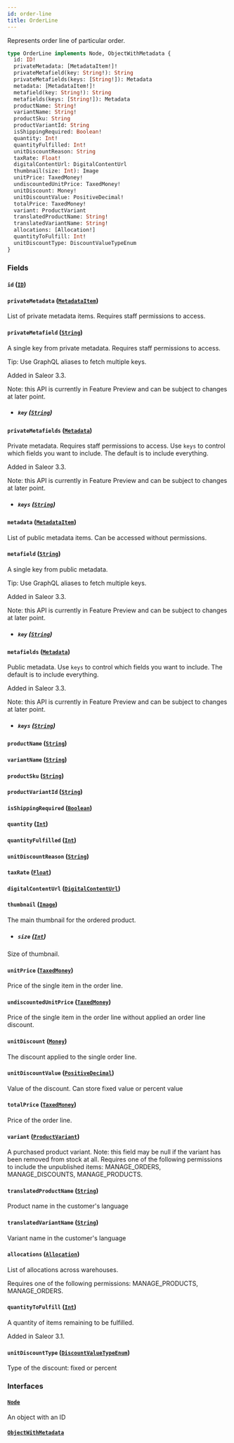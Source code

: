```yaml
---
id: order-line
title: OrderLine
---
```


Represents order line of particular order.

```graphql
type OrderLine implements Node, ObjectWithMetadata {
  id: ID!
  privateMetadata: [MetadataItem!]!
  privateMetafield(key: String!): String
  privateMetafields(keys: [String!]): Metadata
  metadata: [MetadataItem!]!
  metafield(key: String!): String
  metafields(keys: [String!]): Metadata
  productName: String!
  variantName: String!
  productSku: String
  productVariantId: String
  isShippingRequired: Boolean!
  quantity: Int!
  quantityFulfilled: Int!
  unitDiscountReason: String
  taxRate: Float!
  digitalContentUrl: DigitalContentUrl
  thumbnail(size: Int): Image
  unitPrice: TaxedMoney!
  undiscountedUnitPrice: TaxedMoney!
  unitDiscount: Money!
  unitDiscountValue: PositiveDecimal!
  totalPrice: TaxedMoney!
  variant: ProductVariant
  translatedProductName: String!
  translatedVariantName: String!
  allocations: [Allocation!]
  quantityToFulfill: Int!
  unitDiscountType: DiscountValueTypeEnum
}
```

### Fields

#### `id` ([`ID`](../../../developer/api-reference/scalars/id))

#### `privateMetadata` ([`MetadataItem`](../../../developer/api-reference/objects/metadata-item))

List of private metadata items. Requires staff permissions to access.

#### `privateMetafield` ([`String`](../../../developer/api-reference/scalars/string))

A single key from private metadata. Requires staff permissions to access.

Tip: Use GraphQL aliases to fetch multiple keys.

Added in Saleor 3.3.

Note: this API is currently in Feature Preview and can be subject to changes at later point.

- ##### `key` ([`String`](../../../developer/api-reference/scalars/string))

#### `privateMetafields` ([`Metadata`](../../../developer/api-reference/scalars/metadata))

Private metadata. Requires staff permissions to access. Use `keys` to control which fields you want to include. The default is to include everything.

Added in Saleor 3.3.

Note: this API is currently in Feature Preview and can be subject to changes at later point.

- ##### `keys` ([`String`](../../../developer/api-reference/scalars/string))

#### `metadata` ([`MetadataItem`](../../../developer/api-reference/objects/metadata-item))

List of public metadata items. Can be accessed without permissions.

#### `metafield` ([`String`](../../../developer/api-reference/scalars/string))

A single key from public metadata.

Tip: Use GraphQL aliases to fetch multiple keys.

Added in Saleor 3.3.

Note: this API is currently in Feature Preview and can be subject to changes at later point.

- ##### `key` ([`String`](../../../developer/api-reference/scalars/string))

#### `metafields` ([`Metadata`](../../../developer/api-reference/scalars/metadata))

Public metadata. Use `keys` to control which fields you want to include. The default is to include everything.

Added in Saleor 3.3.

Note: this API is currently in Feature Preview and can be subject to changes at later point.

- ##### `keys` ([`String`](../../../developer/api-reference/scalars/string))

#### `productName` ([`String`](../../../developer/api-reference/scalars/string))

#### `variantName` ([`String`](../../../developer/api-reference/scalars/string))

#### `productSku` ([`String`](../../../developer/api-reference/scalars/string))

#### `productVariantId` ([`String`](../../../developer/api-reference/scalars/string))

#### `isShippingRequired` ([`Boolean`](../../../developer/api-reference/scalars/boolean))

#### `quantity` ([`Int`](../../../developer/api-reference/scalars/int))

#### `quantityFulfilled` ([`Int`](../../../developer/api-reference/scalars/int))

#### `unitDiscountReason` ([`String`](../../../developer/api-reference/scalars/string))

#### `taxRate` ([`Float`](../../../developer/api-reference/scalars/float))

#### `digitalContentUrl` ([`DigitalContentUrl`](../../../developer/api-reference/objects/digital-content-url))

#### `thumbnail` ([`Image`](../../../developer/api-reference/objects/image))

The main thumbnail for the ordered product.

- ##### `size` ([`Int`](../../../developer/api-reference/scalars/int))

Size of thumbnail.

#### `unitPrice` ([`TaxedMoney`](../../../developer/api-reference/objects/taxed-money))

Price of the single item in the order line.

#### `undiscountedUnitPrice` ([`TaxedMoney`](../../../developer/api-reference/objects/taxed-money))

Price of the single item in the order line without applied an order line discount.

#### `unitDiscount` ([`Money`](../../../developer/api-reference/objects/money))

The discount applied to the single order line.

#### `unitDiscountValue` ([`PositiveDecimal`](../../../developer/api-reference/scalars/positive-decimal))

Value of the discount. Can store fixed value or percent value

#### `totalPrice` ([`TaxedMoney`](../../../developer/api-reference/objects/taxed-money))

Price of the order line.

#### `variant` ([`ProductVariant`](../../../developer/api-reference/objects/product-variant))

A purchased product variant. Note: this field may be null if the variant has been removed from stock at all. Requires one of the following permissions to include the unpublished items: MANAGE_ORDERS, MANAGE_DISCOUNTS, MANAGE_PRODUCTS.

#### `translatedProductName` ([`String`](../../../developer/api-reference/scalars/string))

Product name in the customer's language

#### `translatedVariantName` ([`String`](../../../developer/api-reference/scalars/string))

Variant name in the customer's language

#### `allocations` ([`Allocation`](../../../developer/api-reference/objects/allocation))

List of allocations across warehouses.

Requires one of the following permissions: MANAGE_PRODUCTS, MANAGE_ORDERS.

#### `quantityToFulfill` ([`Int`](../../../developer/api-reference/scalars/int))

A quantity of items remaining to be fulfilled.

Added in Saleor 3.1.

#### `unitDiscountType` ([`DiscountValueTypeEnum`](../../../developer/api-reference/enums/discount-value-type-enum))

Type of the discount: fixed or percent

### Interfaces

#### [`Node`](../../../developer/api-reference/interfaces/node)

An object with an ID

#### [`ObjectWithMetadata`](../../../developer/api-reference/interfaces/object-with-metadata)
